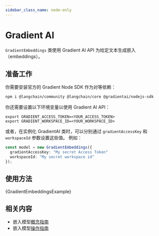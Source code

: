 ```yaml
---
sidebar_class_name: node-only
---
```


# Gradient AI

`GradientEmbeddings` 类使用 Gradient AI API 为给定文本生成嵌入（embeddings）。

## 准备工作

你需要安装官方的 Gradient Node SDK 作为对等依赖：

```bash npm2yarn
npm i @langchain/community @langchain/core @gradientai/nodejs-sdk
```

你还需要设置以下环境变量以使用 Gradient AI API：

```
export GRADIENT_ACCESS_TOKEN=<YOUR_ACCESS_TOKEN>
export GRADIENT_WORKSPACE_ID=<YOUR_WORKSPACE_ID>
```

或者，在实例化 GradientAI 类时，可以分别通过 `gradientAccessKey` 和 `workspaceId` 参数设置这些值。
例如：

```typescript
const model = new GradientEmbeddings({
  gradientAccessKey: "My secret Access Token"
  workspaceId: "My secret workspace id"
});
```

## 使用方法


<CodeBlock language="typescript">{GradientEmbeddingsExample}</CodeBlock>

## 相关内容

- 嵌入模型[概念指南](/docs/concepts/embedding_models)
- 嵌入模型[操作指南](/docs/how_to/#embedding-models)